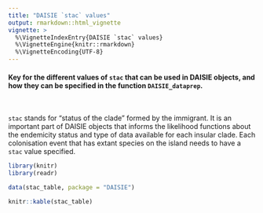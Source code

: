 ```yaml
---
title: "DAISIE `stac` values"
output: rmarkdown::html_vignette
vignette: >
  %\VignetteIndexEntry{DAISIE `stac` values}
  %\VignetteEngine{knitr::rmarkdown}
  %\VignetteEncoding{UTF-8}
---
```


#### Key for the different values of `stac` that can be used in DAISIE objects, and how they can be specified in the function `DAISIE_dataprep`.
  
\  

`stac` stands for "status of the clade" formed by the immigrant. It is an important part of DAISIE objects that informs the likelihood functions about the endemicity status and type of data available for each insular clade. Each colonisation event that has extant species on the island needs to have a `stac` value specified.


```r
library(knitr)
library(readr)
```


```r
data(stac_table, package = "DAISIE")
```

```r
knitr::kable(stac_table)
```
